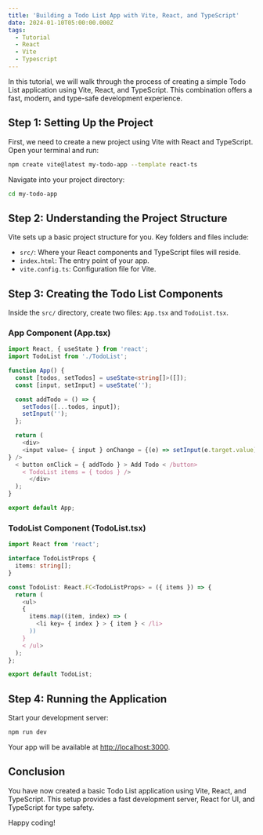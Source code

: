 ```yaml
---
title: 'Building a Todo List App with Vite, React, and TypeScript'
date: 2024-01-10T05:00:00.000Z
tags:
  - Tutorial
  - React
  - Vite
  - Typescript
---
```


In this tutorial, we will walk through the process of creating a simple Todo List application using Vite, React, and TypeScript. This combination offers a fast, modern, and type-safe development experience.

## Step 1: Setting Up the Project

First, we need to create a new project using Vite with React and TypeScript. Open your terminal and run:

```bash
npm create vite@latest my-todo-app --template react-ts
```

Navigate into your project directory:

```bash
cd my-todo-app
```

## Step 2: Understanding the Project Structure

Vite sets up a basic project structure for you. Key folders and files include:

* `src/`: Where your React components and TypeScript files will reside.
* `index.html`: The entry point of your app.
* `vite.config.ts`: Configuration file for Vite.

## Step 3: Creating the Todo List Components

Inside the `src/` directory, create two files: `App.tsx` and `TodoList.tsx`.

### App Component (App.tsx)

```typescript
import React, { useState } from 'react';
import TodoList from './TodoList';

function App() {
  const [todos, setTodos] = useState<string[]>([]);
  const [input, setInput] = useState('');

  const addTodo = () => {
    setTodos([...todos, input]);
    setInput('');
  };

  return (
    <div>
    <input value= { input } onChange = {(e) => setInput(e.target.value)
} />
  < button onClick = { addTodo } > Add Todo < /button>
    < TodoList items = { todos } />
      </div>
  );
}

export default App;
```

### TodoList Component (TodoList.tsx)

```typescript
import React from 'react';

interface TodoListProps {
  items: string[];
}

const TodoList: React.FC<TodoListProps> = ({ items }) => {
  return (
    <ul>
    {
      items.map((item, index) => (
        <li key= { index } > { item } < /li>
      ))
    }
    < /ul>
  );
};

export default TodoList;
```

## Step 4: Running the Application

Start your development server:

```bash
npm run dev
```

Your app will be available at [http://localhost:3000](http://localhost:3000).

## Conclusion

You have now created a basic Todo List application using Vite, React, and TypeScript. This setup provides a fast development server, React for UI, and TypeScript for type safety.

Happy coding!
